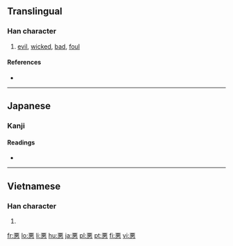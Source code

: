 {{also|惡|恶}}
==Translingual==

===Han character===
{{Han char|rn=61|rad=心|as=07|sn=11|four=|canj=一一心 (MMP), X一一心 (XMMP)}}

# [[evil]], [[wicked]], [[bad]], [[foul]]

====References====
* {{Han ref|kx=0388.341|dkj=10717|dj=0721.260|hdz=42300.020|uh=60AA|ud=24746}}

----

==Japanese==

===Kanji===
{{ja-kanji|grade=3|rs=心07}}

====Readings====
* {{ja-readings|on=[[あく]] (aku)|kun=[[わるい]] (warui), [[にくむ]] (nikumu), [[いずくんぞ]] (izukunzo)}}

----

==Vietnamese==

===Han character===
{{vi-hantu|ác|rs=心07}}

# {{defn|Vietnamese|sort=心07}}

[[fr:悪]]
[[lo:悪]]
[[li:悪]]
[[hu:悪]]
[[ja:悪]]
[[pl:悪]]
[[pt:悪]]
[[fi:悪]]
[[vi:悪]]
